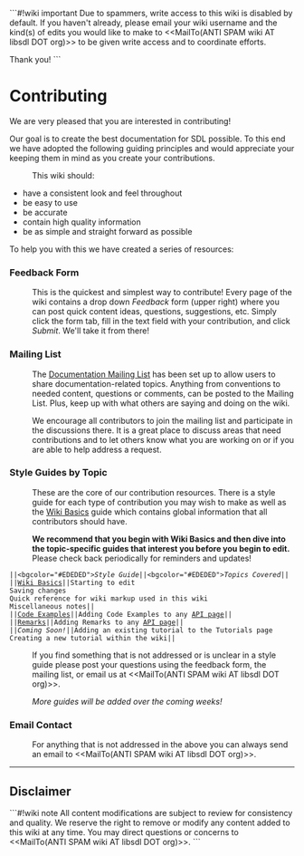 <!-- pragma section-numbers off -->
<!-- pragma disable-camelcase -->
<!-- acl All:read -->

```#!wiki important
Due to spammers, write access to this wiki is disabled by default.  If you haven't already, please email your wiki username and the kind(s) of edits you would like to make to <<MailTo(ANTI SPAM wiki AT libsdl DOT org)>> to be given write access and to coordinate efforts.

Thank you!
```

= Contributing =

We are very pleased that you are interested in contributing!  

Our goal is to create the best documentation for SDL possible.  To this end we have adopted the following guiding principles and would appreciate your keeping them in mind as you create your contributions.
: This wiki should:
* have a consistent look and feel throughout
* be easy to use
* be accurate
* contain high quality information
* be as simple and straight forward as possible

To help you with this we have created a series of resources:

<span id="form"></span>
=== Feedback Form ===
: This is the quickest and simplest way to contribute!  Every page of the wiki contains a drop down ''Feedback'' form (upper right) where you can post quick content ideas, questions, suggestions, etc.  Simply click the form tab, fill in the text field with your contribution, and click ''Submit''.  We'll take it from there!

<span id="list"></span>
=== Mailing List ===
: The [http://lists.libsdl.org/listinfo.cgi/docs-libsdl.org Documentation Mailing List] has been set up to allow users to share documentation-related topics.  Anything from conventions to needed content, questions or comments, can be posted to the Mailing List.  Plus, keep up with what others are saying and doing on the wiki.  

: We encourage all contributors to join the mailing list and participate in the discussions there.  It is a great place to discuss areas that need contributions and to let others know what you are working on or if you are able to help address a request.

<span id="guides"></span>
=== Style Guides by Topic ===
: These are the core of our contribution resources.  There is a style guide for each type of contribution you may wish to make as well as the [http://wiki.libsdl.org/moin.cgi/SGWikiBasics Wiki Basics] guide which contains global information that all contributors should have.  

: '''We recommend that you begin with Wiki Basics and then dive into the topic-specific guides that interest you before you begin to edit.'''  Please check back periodically for reminders and updates!

 ||<bgcolor="#EDEDED">''Style Guide''||<bgcolor="#EDEDED">''Topics Covered''||
 ||[http://wiki.libsdl.org/moin.cgi/SGWikiBasics Wiki Basics]||Starting to edit<br/>Saving changes<br/>Quick reference for wiki markup used in this wiki<br/>Miscellaneous notes||
 ||[http://wiki.libsdl.org/moin.cgi/SGCodeExamples Code Examples]||Adding Code Examples to any [http://wiki.libsdl.org/moin.cgi/SGWikiBasics#api API page]||
 ||[http://wiki.libsdl.org/moin.cgi/SGRemarks Remarks]||Adding Remarks to any [http://wiki.libsdl.org/moin.cgi/SGWikiBasics#api API page]||
 ||''Coming Soon!''||Adding an existing tutorial to the Tutorials page<br/>Creating a new tutorial within the wiki||

: If you find something that is not addressed or is unclear in a style guide please post your questions using the feedback form, the mailing list, or email us at <<MailTo(ANTI SPAM wiki AT libsdl DOT org)>>.

: ''More guides will be added over the coming weeks!''

<span id="email"></span>
=== Email Contact ===
: For anything that is not addressed in the above you can always send an email to <<MailTo(ANTI SPAM wiki AT libsdl DOT org)>>.

------
== Disclaimer ==
```#!wiki note
All content modifications are subject to review for consistency and quality.  We reserve the right to remove or modify any content added to this wiki at any time.  You may direct questions or concerns to <<MailTo(ANTI SPAM wiki AT libsdl DOT org)>>.
```
